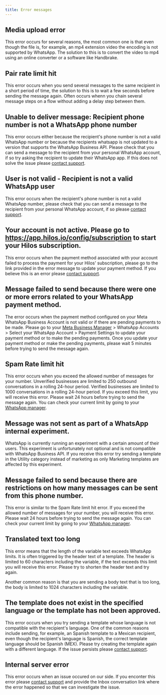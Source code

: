 ```yaml
---
title: Error messages
---
```


## Media upload error

This error occurs for several reasons, the most common one is that even though the file is, for example, an mp4 extension video the encoding is not supported by WhatsApp. The solution to this is to convert the video to mp4 using an online converter or a software like Handbrake.

## Pair rate limit hit

This error occurs when you send several messages to the same recipient in a short period of time, the solution to this is to wait a few seconds before sending the message again. Often occurs whenn you chain several message steps on a flow without adding a delay step between them.

## Unable to deliver message: Recipient phone number is not a WhatsApp phone number

This error occurs either because the recipient's phone number is not a valid WhatsApp number or because the recipients whatsapp is not updated to a version that supports the WhatsApp Business API. Please check that you can send a message to the recipient from your personal WhatsApp account, if so try asking the recipient to update their WhatsApp app. If this does not solve the issue please [contact support](https://api.whatsapp.com/send?phone=+525592257050&text=Hi!%20I%20need%20help%20with%20Hilos.).

## User is not valid - Recipient is not a valid WhatsApp user

This error occurs when the recipient's phone number is not a valid WhatsApp number, please check that you can send a message to the recipient from your personal WhatsApp account, if so please [contact support](https://api.whatsapp.com/send?phone=+525592257050&text=Hi!%20I%20need%20help%20with%20Hilos.).

## Your account is not active. Please go to https://app.hilos.io/config/subscription to start your Hilos subscription.

This error occurs when the payment method associated with your account failed to process the payment for your Hilos' subscription, please go to the link provided in the error message to update your payment method. If you believe this is an error please [contact support](https://api.whatsapp.com/send?phone=+525592257050&text=Hi!%20I%20need%20help%20with%20Hilos.).

## Message failed to send because there were one or more errors related to your WhatsApp payment method.

The error occurs when the payment method configured on your Meta WhatsApp Business Account is not valid or if there are pending payments to be made. Please go to your [Meta Business Manager](https://business.facebook.com/settings) > WhatsApp Accounts > Select your WhatsApp Account > Payment Settings to update your payment method or to make the pending payments. Once you update your payment method or make the pending payments, please wait 5 minutes before trying to send the message again.

## Spam Rate limit hit

This error occurs when you exceed the allowed number of messages for your number. Unverified businesses are limited to 250 outbound conversations in a rolling 24-hour period. Verified businesses are limited to 1000 conversations in a rolling 24-hour period. If you exceed this limit, you will receive this error. Please wait 24 hours before trying to send the message again. You can check your current limit by going to your [WhatsApp manager](https://business.facebook.com/wa/manage/phone-numbers).

## Message was not sent as part of a WhatsApp internal experiment.

WhatsApp is currently running an experiment with a certain amount of their users. This experiment is unfortunately not optional and is not compatible with WhatsApp Business API. If you receive this error try sending a template in the Utility category instead of marketing as only Marketing templates are affected by this experiment.

## Message failed to send because there are restrictions on how many messages can be sent from this phone number.

This error is similar to the Spam Rate limit hit error. If you exceed the allowed number of messages for your number, you will receive this error. Please wait 24 hours before trying to send the message again. You can check your current limit by going to your [WhatsApp manager](https://business.facebook.com/wa/manage/phone-numbers).

## Translated text too long

This error means that the length of the variable text exceeds WhatsApp limits. It is often triggered by the header text of a template. The header is limited to 60 characters including the variable, if the text exceeds this limit you will receive this error. Please try to shorten the header text and try again.

Another common reason is that you are sending a body text that is too long, the body is limited to 1024 characters including the variable.

## The template does not exist in the specified language or the template has not been approved.

This error occurs when you try sending a template whose language is not compatible with the recipient's language. One of the common reasons include sending, for example, an Spanish template to a Mexican recipient, even though the recipient's language is Spanish, the correct template language should be Spanish (MEX). Please try creating the template again with a different language. If the issue persists please [contact support](https://api.whatsapp.com/send?phone=+525592257050&text=Hi!%20I%20need%20help%20with%20Hilos.).

## Internal server error

This error occurs when an issue occured on our side. If you enconter this error please [contact support](https://api.whatsapp.com/send?phone=+525592257050&text=Hi!%20I%20need%20help%20with%20Hilos.) and provide the Inbox conversation link where the error happened so that we can investigate the issue.
